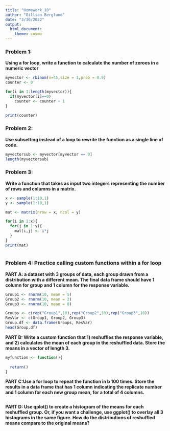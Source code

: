 ```yaml
---
title: "Homework_10"
author: "Gillian Berglund"
date: "3/30/2022"
output: 
  html_document: 
    theme: cosmo
---
```

### Problem 1:
**Using a for loop, write a function to calculate the number of zeroes in a numeric vector**

```r
myvector <- rbinom(n=45,size = 1,prob = 0.9)
counter <- 0

for(i in 1:length(myvector)){
  if(myvector[i]==0)
    counter <- counter + 1
}

print(counter)
```

### Problem 2: 
**Use subsetting instead of a loop to rewrite the function as a single line of code.**

```r
myvectorsub <- myvector[myvector == 0]
length(myvectorsub)
```

### Problem 3:
**Write a function that takes as input two integers representing the number of rows and columns in a matrix.**

```r
x <- sample(1:10,1)
y <- sample(1:10,1)

mat <- matrix(nrow = x, ncol = y)

for(i in 1:x){
  for(j in 1:y){
    mat[i,j] <- i*j
  }
}
print(mat)
    
```

### Problem 4: Practice calling custom functions within a for loop
**PART A: a dataset with 3 groups of data, each group drawn from a distribution with a different mean. The final data frame should have 1 column for group and 1 column for the response variable.**

```r
Group1 <- rnorm(10, mean = 5)
Group2 <- rnorm(10, mean = 2)
Group3 <- rnorm(10, mean = 8)

Groups <- c(rep("Group1",10),rep("Group2",10),rep("Group3",10))
ResVar <- c(Group1, Group2, Group3)
Group.df <- data.frame(Groups, ResVar) 
head(Group.df)

```

**PART B: Write a custom function that 1) reshuffles the response variable, and 2) calculates the mean of each group in the reshuffled data. Store the means in a vector of length 3.**

```r
myfunction <- function(){
  
  return()
}


```

**PART C:Use a for loop to repeat the function in b 100 times. Store the results in a data frame that has 1 column indicating the replicate number and 1 column for each new group mean, for a total of 4 columns.**

```r



```

**PART D: Use qplot() to create a histogram of the means for each reshuffled group. Or, if you want a challenge, use ggplot() to overlay all 3 histograms in the same figure. How do the distributions of reshuffled means compare to the original means?**
```r



```



